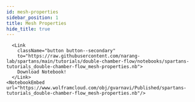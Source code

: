 ```yaml
---
id: mesh-properties
sidebar_position: 1
title: Mesh Properties
hide_title: true
---
```




<Tabs lazy>

  <TabItem value="wl-ipynb" label="Wolfram Language - Jupyter" default>
    <NotebookViewer notebookURL="https://github.com/narang-lab/spartans/blob/main/tutorials/double-chamber-flow/notebooks/spartans-tutorials_double-chamber-flow_mesh-properties.ipynb" />
  </TabItem>

  <TabItem value="wl-nb" label="Wolfram Language">
  
      <Link
        className="button button--secondary"
        to="https://raw.githubusercontent.com/narang-lab/spartans/main/tutorials/double-chamber-flow/notebooks/spartans-tutorials_double-chamber-flow_mesh-properties.nb">
        Download Notebook!
      </Link>
    <NotebookEmbed url="https://www.wolframcloud.com/obj/gvarnavi/Published/spartans-tutorials_double-chamber-flow_mesh-properties.nb"/>

  </TabItem>

</Tabs>

